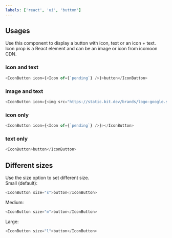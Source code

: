 ```yaml
---
labels: ['react', 'ui', 'button']
---
```



## Usages

Use this component to display a button with icon, text or an icon + text.  
Icon prop is a React element and can be an image or icon from icomoon CDN.

### icon and text

```js live
<IconButton icon={<Icon of={`pending`} />}>button</IconButton>
```

### image and text

```js live
<IconButton icon={<img src="https://static.bit.dev/brands/logo-google.svg" />}>button</IconButton>
```

### icon only

```js live
<IconButton icon={<Icon of={`pending`} />}></IconButton>
```

### text only

```js live
<IconButton>button</IconButton>
```

## Different sizes

Use the size option to set different size.  
Small (default):

```js live
<IconButton size="s">button</IconButton>
```

Medium:

```js live
<IconButton size="m">button</IconButton>
```

Large:

```js live
<IconButton size="l">button</IconButton>
```
